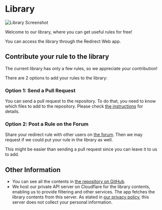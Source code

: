 # Library

![Library Screenshot](/img/library-screenshot.webp)

Welcome to our library, where you can get useful rules for free!

You can access the library through the Redirect Web app.

## Contribute your rule to the library

The current library has only a few rules, so we appreciate your contribution!

There are 2 options to add your rules to the library:

### Option 1: Send a Pull Request

You can send a pull request to the repository. To do that, you need to know which files to add to the repository. Please check [the instructions](https://github.com/mshibanami/redirect-web/tree/main/library) for details.

### Option 2: Post a Rule on the Forum

Share your redirect rule with other users on [the forum](https://github.com/mshibanami/redirect-web/discussions/categories/redirect-rules). Then we may request if we could put your rule in the library as well.

This might be easier than sending a pull request since you can leave it to us to add.

## Other Information

- You can see all the contents in [the repository on GitHub](https://github.com/mshibanami/redirect-web/tree/main/library).
- We host our private API server on Cloudflare for the library contents, enabling us to provide filtering and other services. The app fetches the library contents from this server. As stated in [our privacy policy](/privacy-policy), this server does not collect your personal information.
